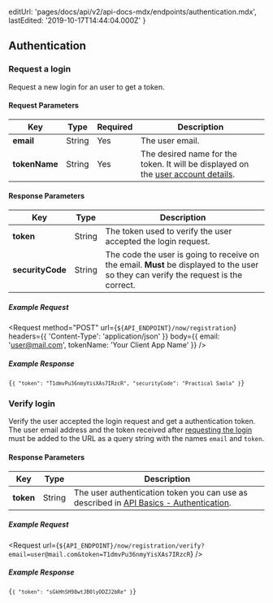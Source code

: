 
  editUrl: 'pages/docs/api/v2/api-docs-mdx/endpoints/authentication.mdx',
  lastEdited: '2019-10-17T14:44:04.000Z'
}

## Authentication

### Request a login

<Endpoint method="POST" url="/now/registration" />

Request a new login for an user to get a token.

#### Request Parameters

| Key           | <HelpLink href="#api-basics/types" hasIcon>Type</HelpLink> | Required | Description                                                                                          |
| ------------- | ---------------------------------------------------------- | -------- | ---------------------------------------------------------------------------------------------------- |
| **email**     | <HelpLink href="#api-basics/types">String</HelpLink>       | Yes      | The user email.                                                                                      |
| **tokenName** | <HelpLink href="#api-basics/types">String</HelpLink>       | Yes      | The desired name for the token. It will be displayed on the [user account details](/account/tokens). |

#### Response Parameters

| Key              | <HelpLink href="#api-basics/types" hasIcon>Type</HelpLink> | Description                                                                                                                          |
| ---------------- | ---------------------------------------------------------- | ------------------------------------------------------------------------------------------------------------------------------------ |
| **token**        | <HelpLink href="#api-basics/types">String</HelpLink>       | The token used to verify the user accepted the login request.                                                                        |
| **securityCode** | <HelpLink href="#api-basics/types">String</HelpLink>       | The code the user is going to receive on the email. **Must** be displayed to the user so they can verify the request is the correct. |

##### Example Request

<Request
  method="POST"
  url={`${API_ENDPOINT}/now/registration`}
  headers={{
    'Content-Type': 'application/json'
  }}
  body={{
    email: 'user@mail.com',
    tokenName: 'Your Client App Name'
  }}
/>

##### Example Response

<Code lang="json">{`{
  "token": "T1dmvPu36nmyYisXAs7IRzcR",
  "securityCode": "Practical Saola"
}`}</Code>

### Verify login

<Endpoint method="GET" url="/now/registration/verify?email&token" />

Verify the user accepted the login request and get a authentication token. The user email address and the token received after [requesting the login](#endpoints/authentication/request-a-login) must be added to the URL as a query string with the names `email` and `token`.

#### Response Parameters

| Key       | <HelpLink href="#api-basics/types" hasIcon>Type</HelpLink> | Description                                                                                                          |
| --------- | ---------------------------------------------------------- | -------------------------------------------------------------------------------------------------------------------- |
| **token** | <HelpLink href="#api-basics/types">String</HelpLink>       | The user authentication token you can use as described in [API Basics - Authentication](#api-basics/authentication). |

##### Example Request

<Request
  url={`${API_ENDPOINT}/now/registration/verify?email=user@mail.com&token=T1dmvPu36nmyYisXAs7IRzcR`}
/>

##### Example Response

<Code lang="json">{`{
  "token": "sGkHhSH98wtJB0lyODZJ2bRe"
}`}</Code>
